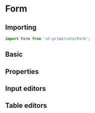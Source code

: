 # Form

## Importing

```jsx
import Form from 'ut-prime/core/Form';
```

## Basic
<Canvas>
    <Story id="form--basic" />
</Canvas>

## Properties

<ArgsTable story="."/>

## Input editors

<Canvas>
    <Story id="form--input" play={Input.play} />
</Canvas>

## Table editors
<Canvas>
    <Story id="form--table" />
</Canvas>
